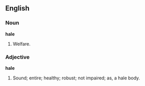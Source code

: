 ==English==

===Noun===

'''hale'''

#Welfare.

===Adjective===

'''hale'''

#Sound; entire; healthy; robust; not impaired; as, a hale body.